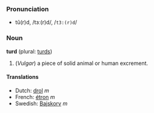 ===Pronunciation===
*tû(r)d, /tɜː(r)d/, /<tt>t3:(r)d</tt>/

===Noun===
'''turd''' (plural: [[turds]])

#(''Vulgar'') a piece of solid animal or human excrement.

====Translations====
*Dutch: [[drol]] ''m''
*French: [[étron]] ''m''
*Swedish: [[Bajskorv]] ''m''
